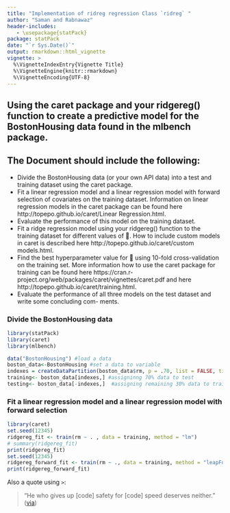 ```yaml
---
title: "Implementation of ridreg regression Class `ridreg` "
author: "Saman and Rabnawaz"
header-includes:
   - \usepackage{statPack}
package: statPack
date: "`r Sys.Date()`"
output: rmarkdown::html_vignette
vignette: >
  %\VignetteIndexEntry{Vignette Title}
  %\VignetteEngine{knitr::rmarkdown}
  %\VignetteEncoding{UTF-8}
---
```


## Using the caret package and your ridgereg() function to create a predictive model for the BostonHousing data found in the mlbench package.

## The Document should include the following:
- Divide the BostonHousing data (or your own API data) into a test and training dataset using the
caret package.
- Fit a linear regression model and a linear regression model with forward selection of covariates on the training dataset. Information on linear regression models in the caret package can be found here http://topepo.github.io/caret/Linear Regression.html.
- Evaluate the performance of this model on the training dataset.
- Fit a ridge regression model using your ridgereg() function to the training dataset for different
values of . How to include custom models in caret is described here
http://topepo.github.io/caret/custom models.html.
- Find the best hyperparameter value for  using 10-fold cross-validation on the training set. More
information how to use the caret package for training can be found here
https://cran.r-project.org/web/packages/caret/vignettes/caret.pdf and here
http://topepo.github.io/caret/training.html.
- Evaluate the performance of all three models on the test dataset and write some concluding com-
ments.

### Divide the BostonHousing data
```r
library(statPack)
library(caret)
library(mlbench)

data("BostonHousing") #load a data 
boston_data<-BostonHousing #set a data to variable
indexes = createDataPartition(boston_data$rm, p = .70, list = FALSE, times = 1)
training<- boston_data[indexes,] #assigninng 70% data to test
testing<- boston_data[-indexes,]  #assigning remaining 30% data to training set
```


### Fit a linear regression model and a linear regression model with forward selection
```r
library(caret)
set.seed(12345)
ridgereg_fit <- train(rm ~ . , data = training, method = "lm")
# summary(ridgereg_fit)
print(ridgereg_fit)
set.seed(12345)
ridgereg_forward_fit <- train(rm ~ ., data = training, method = "leapForward")
print(ridgereg_forward_fit)
```

Also a quote using `>`:

> "He who gives up [code] safety for [code] speed deserves neither."
([via](https://twitter.com/hadleywickham/status/504368538874703872))
